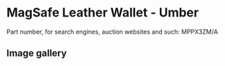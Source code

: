 # MagSafe Leather Wallet - Umber

Part number, for search engines, auction websites and such: MPPX3ZM/A

## Image gallery

<div style={{ width: "768px" }}>
  <GalleryComponent
    images={[
      {
        original: "/everysource/MPPX3",
        thumbnail: "/everypreview/MPPX3",
      },
      {
        original: "/everysource/MPPX3_AV1",
        thumbnail: "/everypreview/MPPX3_AV1",
      },
      {
        original: "/everysource/MPPX3_AV2",
        thumbnail: "/everypreview/MPPX3_AV2",
      },
      {
        original: "/everysource/MPPX3_AV3",
        thumbnail: "/everypreview/MPPX3_AV3",
      },
      {
        original: "/everysource/MPPX3_AV4",
        thumbnail: "/everypreview/MPPX3_AV4",
      }
    ]}
  />
</div>